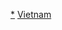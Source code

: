 {{Navbox
|name = 越南政府首脑
|title = [[越南政府首脑列表|1945年以來的越南政府首脑]]
|groupstyle = text-align: left;

|group1 = [[File:Old Flag Of Vietnam.svg|25px|越南帝国]] [[越南帝国]]（1945）
|list1 = [[陈仲金]]

|group2 = [[File:Flag of Republic of Cochinchina.svg|25px|南圻自治共和国]] [[南圻自治共和國]]（1946－1949）
|list2 = <span class="nowrap">[[阮文清]]{{to}}[[黎文劃]]{{to}}[[阮文春 (1892年)|阮文春]]{{to}}[[陈文友]]<small>【注】</small></span>

|group3 = <span class="nowrap">[[File:Flag of South Vietnam.svg|25px|越南临时中央政府]] [[越南临时中央政府]]（1948－1949）</span>
|list3 = [[阮文春 (1892年)|阮文春]]

|group4 = [[File:Flag of South Vietnam.svg|25px|越南国]] [[越南國]]（1949－1955）
|list4 = <span class="nowrap">[[保大帝|保大]]{{to}}[[阮攀龍]]{{to}}[[陈文友]]{{to}}[[阮文心]]{{to}}[[阮福宝蔍|宝蔍]]{{to}}[[潘輝括]]{{to}}[[吳廷琰]]</span>

|group5 = [[File:Flag of South Vietnam.svg|25px|越南共和国]] [[越南共和國]]（1955－1975）
|list5 = <span class="nowrap">（空缺，1955-63）{{to}}[[阮玉書]]#{{to}}[[阮慶]]#{{to}}[[阮春瑩]]*#{{to}}[[阮慶]]#{{to}}[[陳文香]]#{{to}}[[阮春瑩]]*#{{to}}[[潘輝括]]{{to}}[[阮高祺]]#{{to}}[[阮文祿]]#{{to}}[[陳文香]]{{to}}[[陳善謙]]#{{to}}[[阮伯瑾]]{{to}}[[武文牡]]</span>

|group6 = [[File:FNL Flag.svg|25px|FNL]] [[越南南方共和國]]（1969－1976）
|list6 = [[黄晋发]]

|group7 = [[File:Flag of Vietnam.svg|25px|North Vietnam]] [[越南民主共和国]]（1945－1976）
|list7 = <span class="nowrap">[[胡志明]]{{to}}[[范文同]]</span>

|group8 = [[File:Flag of Vietnam.svg|25px|Vietnam]] [[越南|越南社會主義共和國]]（1976－）
|list8 = <span class="nowrap">[[范文同]]{{to}}[[范雄]]{{to}}[[武文杰]]*{{to}}[[杜梅]]{{to}}[[武文杰]]{{to}}[[潘文凱]]{{to}}[[阮晉勇]]{{to}}[[阮春福]]{{to}}[[范明政]]</span>
|list9 = <div style="background: #e6e9ff; text-align: center;"><small>* 代總理&nbsp;&nbsp;&nbsp;&nbsp;&nbsp;# 軍政府領袖</small><br><small>【注】陈文友以越南临时中央政府副总理身份兼任南圻自治共和国总理一职。</small></div>

}}<noinclude>

[[Category:越南政府首脑|*]]
[[Category:越南政治人物模板|{{PAGENAME}}]]
[[Category:政府首脑导航模板|Vietnam]]
</noinclude>